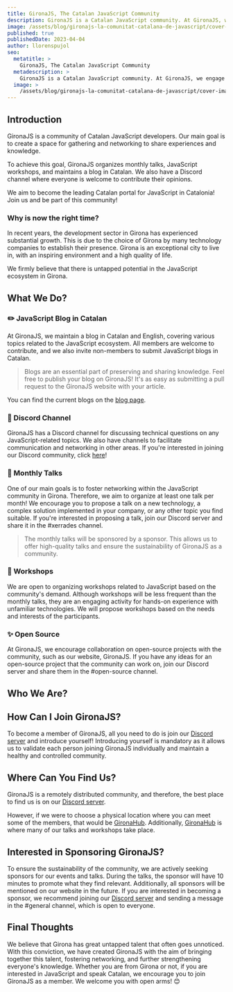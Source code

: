 ```yaml
---
title: GironaJS, The Catalan JavaScript Community
description: GironaJS is a Catalan JavaScript community. At GironaJS, we engage in blogging in Catalan, monthly talks, workshops, and many more activities related to JavaScript.
image: /assets/blog/gironajs-la-comunitat-catalana-de-javascript/cover-image.png
published: true
publishedDate: 2023-04-04
author: llorenspujol
seo:
  metatitle: >
    GironaJS, The Catalan JavaScript Community
  metadescription: >
    GironaJS is a Catalan JavaScript community. At GironaJS, we engage in blogging in Catalan, monthly talks, workshops, and many more activities related to JavaScript.
  image: >
    /assets/blog/gironajs-la-comunitat-catalana-de-javascript/cover-image.png
---
```


## Introduction

GironaJS is a community of Catalan JavaScript developers. Our main goal is to create a space for gathering and networking to share experiences and knowledge.

To achieve this goal, GironaJS organizes monthly talks, JavaScript workshops, and maintains a blog in Catalan. We also have a Discord channel where everyone is welcome to contribute their opinions.

We aim to become the leading Catalan portal for JavaScript in Catalonia! Join us and be part of this community!

### Why is now the right time?

In recent years, the development sector in Girona has experienced substantial growth. This is due to the choice of Girona by many technology companies to establish their presence. Girona is an exceptional city to live in, with an inspiring environment and a high quality of life.

We firmly believe that there is untapped potential in the JavaScript ecosystem in Girona.

<Separator />

## What We Do?

### ✏️ JavaScript Blog in Catalan

At GironaJS, we maintain a blog in Catalan and English, covering various topics related to the JavaScript ecosystem. All members are welcome to contribute, and we also invite non-members to submit JavaScript blogs in Catalan.

> Blogs are an essential part of preserving and sharing knowledge. Feel free to publish your blog on GironaJS! It's as easy as submitting a pull request to the GironaJS website with your article.

You can find the current blogs on the [blog page](https://gironajs.com/ca/blog).

### 👥 Discord Channel

GironaJS has a Discord channel for discussing technical questions on any JavaScript-related topics. We also have channels to facilitate communication and networking in other areas. If you're interested in joining our Discord community, click [here](https://discord.gg/eBkQTD2Pax)!

### 💬 Monthly Talks

One of our main goals is to foster networking within the JavaScript community in Girona. Therefore, we aim to organize at least one talk per month! We encourage you to propose a talk on a new technology, a complex solution implemented in your company, or any other topic you find suitable. If you're interested in proposing a talk, join our Discord server and share it in the #xerrades channel.

> The monthly talks will be sponsored by a sponsor. This allows us to offer high-quality talks and ensure the sustainability of GironaJS as a community.

### 🔨 Workshops

We are open to organizing workshops related to JavaScript based on the community's demand. Although workshops will be less frequent than the monthly talks, they are an engaging activity for hands-on experience with unfamiliar technologies. We will propose workshops based on the needs and interests of the participants.

### ✨ Open Source

At GironaJS, we encourage collaboration on open-source projects with the community, such as our website, GironaJS. If you have any ideas for an open-source project that the community can work on, join our Discord server and share them in the #open-source channel.

<Separator />

## Who We Are?

<BlogMembersList />

## How Can I Join GironaJS?

To become a member of GironaJS, all you need to do is join our [Discord server](https://discord.gg/eBkQTD2Pax) and introduce yourself!
Introducing yourself is mandatory as it allows us to validate each person joining GironaJS individually and maintain a healthy and controlled community.

## Where Can You Find Us?

GironaJS is a remotely distributed community, and therefore, the best place to find us is on our [Discord server](https://discord.gg/eBkQTD2Pax).

However, if we were to choose a physical location where you can meet some of the members, that would be [GironaHub](https://girona-hub.com/). Additionally, [GironaHub](https://girona-hub.com/) is where many of our talks and workshops take place.

## Interested in Sponsoring GironaJS?

To ensure the sustainability of the community, we are actively seeking sponsors for our events and talks. During the talks, the sponsor will have 10 minutes to promote what they find relevant. Additionally, all sponsors will be mentioned on our website in the future. If you are interested in becoming a sponsor, we recommend joining our [Discord server](https://discord.gg/eBkQTD2Pax) and sending a message in the #general channel, which is open to everyone.

## Final Thoughts

We believe that Girona has great untapped talent that often goes unnoticed. With this conviction, we have created GironaJS with the aim of bringing together this talent, fostering networking, and further strengthening everyone's knowledge. Whether you are from Girona or not, if you are interested in JavaScript and speak Catalan, we encourage you to join GironaJS as a member. We welcome you with open arms! 😊
